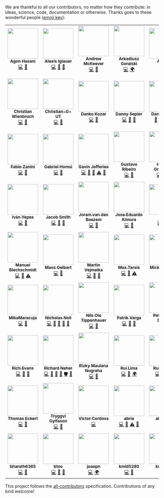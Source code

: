 We are thankful to all our contributors, no matter how they contribute: in ideas, science, code, documentation or
otherwise. Thanks goes to these wonderful people ([emoji key](https://allcontributors.org/docs/en/emoji-key)):

<!-- ALL-CONTRIBUTORS-LIST:START - Do not remove or modify this section -->
<!-- prettier-ignore-start -->
<!-- markdownlint-disable -->
<table>
  <tr>
    <td align="center"><a href="https://github.com/agonhasani"><img src="https://avatars0.githubusercontent.com/u/3299038?v=4" width="100px;" alt=""/><br /><sub><b>Agon Hasani</b></sub></a><br /><a href="https://github.com/neherlab/covid19_scenarios/commits?author=agonhasani" title="Code">💻</a> <a href="#data-agonhasani" title="Data">🔣</a></td>
    <td align="center"><a href="https://github.com/ax42"><img src="https://avatars0.githubusercontent.com/u/1254869?v=4" width="100px;" alt=""/><br /><sub><b>Alexis Iglauer</b></sub></a><br /><a href="https://github.com/neherlab/covid19_scenarios/commits?author=ax42" title="Code">💻</a> <a href="#data-ax42" title="Data">🔣</a> <a href="#maintenance-ax42" title="Maintenance">🚧</a></td>
    <td align="center"><a href="https://github.com/keevcodes"><img src="https://avatars1.githubusercontent.com/u/17259420?v=4" width="100px;" alt=""/><br /><sub><b>Andrew McKeever</b></sub></a><br /><a href="https://github.com/neherlab/covid19_scenarios/commits?author=keevcodes" title="Code">💻</a> <a href="#question-keevcodes" title="Answering Questions">💬</a></td>
    <td align="center"><a href="https://github.com/agoralski"><img src="https://avatars2.githubusercontent.com/u/7045673?v=4" width="100px;" alt=""/><br /><sub><b>Arkadiusz Goralski</b></sub></a><br /><a href="https://github.com/neherlab/covid19_scenarios/commits?author=agoralski" title="Code">💻</a> <a href="#translation-agoralski" title="Translation">🌍</a></td>
    <td align="center"><a href="https://medium.com/@adostes"><img src="https://avatars1.githubusercontent.com/u/7407917?v=4" width="100px;" alt=""/><br /><sub><b>Arnaud</b></sub></a><br /><a href="https://github.com/neherlab/covid19_scenarios/commits?author=arnaudNYC" title="Code">💻</a> <a href="https://github.com/neherlab/covid19_scenarios/pulls?q=is%3Apr+reviewed-by%3AarnaudNYC" title="Reviewed Pull Requests">👀</a></td>
    <td align="center"><a href="https://www.ashwingokhale.me"><img src="https://avatars0.githubusercontent.com/u/21692499?v=4" width="100px;" alt=""/><br /><sub><b>Ashwin Gokhale</b></sub></a><br /><a href="https://github.com/neherlab/covid19_scenarios/commits?author=ashwinGokhale" title="Code">💻</a></td>
    <td align="center"><a href="https://github.com/brunorzn"><img src="https://avatars1.githubusercontent.com/u/18266054?v=4" width="100px;" alt=""/><br /><sub><b>Bruno RZN</b></sub></a><br /><a href="https://github.com/neherlab/covid19_scenarios/commits?author=brunorzn" title="Code">💻</a> <a href="#question-brunorzn" title="Answering Questions">💬</a> <a href="https://github.com/neherlab/covid19_scenarios/pulls?q=is%3Apr+reviewed-by%3Abrunorzn" title="Reviewed Pull Requests">👀</a></td>
  </tr>
  <tr>
    <td align="center"><a href="https://github.com/chriswien"><img src="https://avatars2.githubusercontent.com/u/51226915?v=4" width="100px;" alt=""/><br /><sub><b>Christian Wienbruch</b></sub></a><br /><a href="https://github.com/neherlab/covid19_scenarios/commits?author=chriswien" title="Code">💻</a> <a href="#data-chriswien" title="Data">🔣</a></td>
    <td align="center"><a href="https://github.com/Christian-G-UT"><img src="https://avatars3.githubusercontent.com/u/62850722?v=4" width="100px;" alt=""/><br /><sub><b>Christian-G-UT</b></sub></a><br /><a href="https://github.com/neherlab/covid19_scenarios/commits?author=Christian-G-UT" title="Code">💻</a> <a href="#data-Christian-G-UT" title="Data">🔣</a></td>
    <td align="center"><a href="http://dankokozar.com"><img src="https://avatars0.githubusercontent.com/u/1078403?v=4" width="100px;" alt=""/><br /><sub><b>Danko Kozar</b></sub></a><br /><a href="https://github.com/neherlab/covid19_scenarios/commits?author=dkozar" title="Code">💻</a> <a href="#design-dkozar" title="Design">🎨</a></td>
    <td align="center"><a href="http://dsepler.com"><img src="https://avatars1.githubusercontent.com/u/3710083?v=4" width="100px;" alt=""/><br /><sub><b>Danny Sepler</b></sub></a><br /><a href="https://github.com/neherlab/covid19_scenarios/commits?author=dannysepler" title="Code">💻</a> <a href="#question-dannysepler" title="Answering Questions">💬</a> <a href="https://github.com/neherlab/covid19_scenarios/pulls?q=is%3Apr+reviewed-by%3Adannysepler" title="Reviewed Pull Requests">👀</a></td>
    <td align="center"><a href="https://github.com/kant"><img src="https://avatars1.githubusercontent.com/u/32717?v=4" width="100px;" alt=""/><br /><sub><b>Darío Hereñú</b></sub></a><br /><a href="https://github.com/neherlab/covid19_scenarios/commits?author=kant" title="Documentation">📖</a> <a href="#translation-kant" title="Translation">🌍</a> <a href="https://github.com/neherlab/covid19_scenarios/commits?author=kant" title="Code">💻</a> <a href="#data-kant" title="Data">🔣</a></td>
    <td align="center"><a href="https://github.com/guandiyiyi"><img src="https://avatars1.githubusercontent.com/u/10755641?v=4" width="100px;" alt=""/><br /><sub><b>Di Guan</b></sub></a><br /><a href="https://github.com/neherlab/covid19_scenarios/commits?author=guandiyiyi" title="Code">💻</a></td>
    <td align="center"><a href="https://emmanuel16cr.web.app"><img src="https://avatars3.githubusercontent.com/u/5572221?v=4" width="100px;" alt=""/><br /><sub><b>Emmanuel Murillo Sánchez</b></sub></a><br /><a href="https://github.com/neherlab/covid19_scenarios/commits?author=emmurillo" title="Code">💻</a> <a href="#question-emmurillo" title="Answering Questions">💬</a> <a href="#translation-emmurillo" title="Translation">🌍</a></td>
  </tr>
  <tr>
    <td align="center"><a href="http://fabilab.org"><img src="https://avatars2.githubusercontent.com/u/1200640?v=4" width="100px;" alt=""/><br /><sub><b>Fabio Zanini</b></sub></a><br /><a href="https://github.com/neherlab/covid19_scenarios/commits?author=iosonofabio" title="Code">💻</a> <a href="#data-iosonofabio" title="Data">🔣</a></td>
    <td align="center"><a href="http://linkedin.com/in/gabrielhomsi"><img src="https://avatars2.githubusercontent.com/u/9436096?v=4" width="100px;" alt=""/><br /><sub><b>Gabriel Homsi</b></sub></a><br /><a href="https://github.com/neherlab/covid19_scenarios/commits?author=gabrielhomsi" title="Code">💻</a> <a href="#data-gabrielhomsi" title="Data">🔣</a></td>
    <td align="center"><a href="https://github.com/gj262"><img src="https://avatars0.githubusercontent.com/u/6854428?v=4" width="100px;" alt=""/><br /><sub><b>Gavin Jefferies</b></sub></a><br /><a href="https://github.com/neherlab/covid19_scenarios/commits?author=gj262" title="Code">💻</a> <a href="https://github.com/neherlab/covid19_scenarios/commits?author=gj262" title="Documentation">📖</a> <a href="#data-gj262" title="Data">🔣</a> <a href="https://github.com/neherlab/covid19_scenarios/commits?author=gj262" title="Tests">⚠️</a> <a href="https://github.com/neherlab/covid19_scenarios/pulls?q=is%3Apr+reviewed-by%3Agj262" title="Reviewed Pull Requests">👀</a></td>
    <td align="center"><a href="https://medium.com/@gstvribs"><img src="https://avatars1.githubusercontent.com/u/7907966?v=4" width="100px;" alt=""/><br /><sub><b>Gustavo Ribeiro</b></sub></a><br /><a href="https://github.com/neherlab/covid19_scenarios/commits?author=gstvribs" title="Code">💻</a> <a href="#data-gstvribs" title="Data">🔣</a></td>
    <td align="center"><a href="https://github.com/hannesgr"><img src="https://avatars2.githubusercontent.com/u/18686736?v=4" width="100px;" alt=""/><br /><sub><b>Hannes Granström</b></sub></a><br /><a href="https://github.com/neherlab/covid19_scenarios/commits?author=hannesgr" title="Code">💻</a> <a href="#question-hannesgr" title="Answering Questions">💬</a> <a href="#translation-hannesgr" title="Translation">🌍</a></td>
    <td align="center"><a href="https://github.com/kibertoad"><img src="https://avatars3.githubusercontent.com/u/1847934?v=4" width="100px;" alt=""/><br /><sub><b>Igor Savin</b></sub></a><br /><a href="https://github.com/neherlab/covid19_scenarios/commits?author=kibertoad" title="Code">💻</a> <a href="#question-kibertoad" title="Answering Questions">💬</a> <a href="https://github.com/neherlab/covid19_scenarios/pulls?q=is%3Apr+reviewed-by%3Akibertoad" title="Reviewed Pull Requests">👀</a></td>
    <td align="center"><a href="https://github.com/ivan-aksamentov"><img src="https://avatars0.githubusercontent.com/u/9403403?v=4" width="100px;" alt=""/><br /><sub><b>Ivan Aksamentov</b></sub></a><br /><a href="https://github.com/neherlab/covid19_scenarios/commits?author=ivan-aksamentov" title="Code">💻</a> <a href="https://github.com/neherlab/covid19_scenarios/commits?author=ivan-aksamentov" title="Documentation">📖</a> <a href="#infra-ivan-aksamentov" title="Infrastructure (Hosting, Build-Tools, etc)">🚇</a> <a href="#maintenance-ivan-aksamentov" title="Maintenance">🚧</a> <a href="#question-ivan-aksamentov" title="Answering Questions">💬</a> <a href="https://github.com/neherlab/covid19_scenarios/pulls?q=is%3Apr+reviewed-by%3Aivan-aksamentov" title="Reviewed Pull Requests">👀</a></td>
  </tr>
  <tr>
    <td align="center"><a href="https://github.com/ivnnv"><img src="https://avatars0.githubusercontent.com/u/23552631?v=4" width="100px;" alt=""/><br /><sub><b>Iván Yepes</b></sub></a><br /><a href="https://github.com/neherlab/covid19_scenarios/commits?author=ivnnv" title="Code">💻</a> <a href="#question-ivnnv" title="Answering Questions">💬</a></td>
    <td align="center"><a href="https://jacobsmith.me"><img src="https://avatars3.githubusercontent.com/u/18077531?v=4" width="100px;" alt=""/><br /><sub><b>Jacob Smith</b></sub></a><br /><a href="https://github.com/neherlab/covid19_scenarios/commits?author=jsmith" title="Code">💻</a> <a href="#question-jsmith" title="Answering Questions">💬</a> <a href="https://github.com/neherlab/covid19_scenarios/pulls?q=is%3Apr+reviewed-by%3Ajsmith" title="Reviewed Pull Requests">👀</a></td>
    <td align="center"><a href="http://joram.vandenboezem.nl"><img src="https://avatars3.githubusercontent.com/u/205834?v=4" width="100px;" alt=""/><br /><sub><b>Joram van den Boezem</b></sub></a><br /><a href="https://github.com/neherlab/covid19_scenarios/commits?author=hongaar" title="Code">💻</a> <a href="#data-hongaar" title="Data">🔣</a></td>
    <td align="center"><a href="https://github.com/kimuraz"><img src="https://avatars3.githubusercontent.com/u/9062864?v=4" width="100px;" alt=""/><br /><sub><b>Jose Eduardo Kimura</b></sub></a><br /><a href="https://github.com/neherlab/covid19_scenarios/commits?author=kimuraz" title="Code">💻</a> <a href="#design-kimuraz" title="Design">🎨</a></td>
    <td align="center"><a href="https://github.com/Joluma"><img src="https://avatars0.githubusercontent.com/u/6505742?v=4" width="100px;" alt=""/><br /><sub><b>Joël</b></sub></a><br /><a href="https://github.com/neherlab/covid19_scenarios/commits?author=Joluma" title="Code">💻</a> <a href="#question-Joluma" title="Answering Questions">💬</a> <a href="#maintenance-Joluma" title="Maintenance">🚧</a></td>
    <td align="center"><a href="https://github.com/kbobrowski"><img src="https://avatars0.githubusercontent.com/u/28542783?v=4" width="100px;" alt=""/><br /><sub><b>Kamil Bobrowski</b></sub></a><br /><a href="https://github.com/neherlab/covid19_scenarios/commits?author=kbobrowski" title="Code">💻</a> <a href="https://github.com/neherlab/covid19_scenarios/commits?author=kbobrowski" title="Tests">⚠️</a> <a href="#maintenance-kbobrowski" title="Maintenance">🚧</a></td>
    <td align="center"><a href="https://github.com/kupadchoco"><img src="https://avatars1.githubusercontent.com/u/51234684?v=4" width="100px;" alt=""/><br /><sub><b>Kartik</b></sub></a><br /><a href="https://github.com/neherlab/covid19_scenarios/commits?author=kupadchoco" title="Code">💻</a> <a href="#data-kupadchoco" title="Data">🔣</a></td>
  </tr>
  <tr>
    <td align="center"><a href="http://www.manuel-blechschmidt.de"><img src="https://avatars3.githubusercontent.com/u/457641?v=4" width="100px;" alt=""/><br /><sub><b>Manuel Blechschmidt</b></sub></a><br /><a href="https://github.com/neherlab/covid19_scenarios/commits?author=ManuelB" title="Code">💻</a> <a href="#question-ManuelB" title="Answering Questions">💬</a> <a href="https://github.com/neherlab/covid19_scenarios/commits?author=ManuelB" title="Tests">⚠️</a></td>
    <td align="center"><a href="https://github.com/MaozGelbart"><img src="https://avatars0.githubusercontent.com/u/13831112?v=4" width="100px;" alt=""/><br /><sub><b>Maoz Gelbart</b></sub></a><br /><a href="https://github.com/neherlab/covid19_scenarios/commits?author=MaozGelbart" title="Code">💻</a> <a href="#data-MaozGelbart" title="Data">🔣</a></td>
    <td align="center"><a href="https://github.com/vejmelkam"><img src="https://avatars0.githubusercontent.com/u/1494839?v=4" width="100px;" alt=""/><br /><sub><b>Martin Vejmelka</b></sub></a><br /><a href="https://github.com/neherlab/covid19_scenarios/commits?author=vejmelkam" title="Code">💻</a> <a href="#question-vejmelkam" title="Answering Questions">💬</a> <a href="#data-vejmelkam" title="Data">🔣</a></td>
    <td align="center"><a href="https://github.com/maktarsis"><img src="https://avatars1.githubusercontent.com/u/21989873?v=4" width="100px;" alt=""/><br /><sub><b>Max Tarsis</b></sub></a><br /><a href="https://github.com/neherlab/covid19_scenarios/commits?author=maktarsis" title="Code">💻</a> <a href="#question-maktarsis" title="Answering Questions">💬</a> <a href="https://github.com/neherlab/covid19_scenarios/commits?author=maktarsis" title="Tests">⚠️</a></td>
    <td align="center"><a href="https://github.com/mickeypearce"><img src="https://avatars2.githubusercontent.com/u/1925433?v=4" width="100px;" alt=""/><br /><sub><b>Mickey Pearce</b></sub></a><br /><a href="https://github.com/neherlab/covid19_scenarios/commits?author=mickeypearce" title="Code">💻</a> <a href="#maintenance-mickeypearce" title="Maintenance">🚧</a></td>
    <td align="center"><a href="http://miguel.tech"><img src="https://avatars3.githubusercontent.com/u/5948929?v=4" width="100px;" alt=""/><br /><sub><b>Miguel Serrano</b></sub></a><br /><a href="https://github.com/neherlab/covid19_scenarios/commits?author=mserranom" title="Code">💻</a> <a href="#question-mserranom" title="Answering Questions">💬</a> <a href="https://github.com/neherlab/covid19_scenarios/commits?author=mserranom" title="Documentation">📖</a> <a href="#maintenance-mserranom" title="Maintenance">🚧</a></td>
    <td align="center"><a href="https://mikalaaksonen.netlify.com/"><img src="https://avatars0.githubusercontent.com/u/48655257?v=4" width="100px;" alt=""/><br /><sub><b>Mika Laaksonen</b></sub></a><br /><a href="https://github.com/neherlab/covid19_scenarios/commits?author=miksa1987" title="Code">💻</a> <a href="#design-miksa1987" title="Design">🎨</a></td>
  </tr>
  <tr>
    <td align="center"><a href="https://github.com/MikaMaracuja"><img src="https://avatars3.githubusercontent.com/u/15981220?v=4" width="100px;" alt=""/><br /><sub><b>MikaMaracuja</b></sub></a><br /><a href="https://github.com/neherlab/covid19_scenarios/commits?author=MikaMaracuja" title="Code">💻</a> <a href="#data-MikaMaracuja" title="Data">🔣</a></td>
    <td align="center"><a href="https://github.com/nnoll"><img src="https://avatars3.githubusercontent.com/u/29447707?v=4" width="100px;" alt=""/><br /><sub><b>Nicholas Noll</b></sub></a><br /><a href="https://github.com/neherlab/covid19_scenarios/commits?author=nnoll" title="Code">💻</a> <a href="https://github.com/neherlab/covid19_scenarios/commits?author=nnoll" title="Documentation">📖</a> <a href="#data-nnoll" title="Data">🔣</a> <a href="#maintenance-nnoll" title="Maintenance">🚧</a> <a href="https://github.com/neherlab/covid19_scenarios/pulls?q=is%3Apr+reviewed-by%3Annoll" title="Reviewed Pull Requests">👀</a></td>
    <td align="center"><a href="https://tippenhauer.de"><img src="https://avatars1.githubusercontent.com/u/6284775?v=4" width="100px;" alt=""/><br /><sub><b>Nils Ole Tippenhauer</b></sub></a><br /><a href="https://github.com/neherlab/covid19_scenarios/commits?author=noleti" title="Code">💻</a> <a href="#data-noleti" title="Data">🔣</a></td>
    <td align="center"><a href="http://patrikvarga.blogspot.com"><img src="https://avatars0.githubusercontent.com/u/2910243?v=4" width="100px;" alt=""/><br /><sub><b>Patrik Varga</b></sub></a><br /><a href="https://github.com/neherlab/covid19_scenarios/commits?author=patrikvarga" title="Code">💻</a> <a href="#maintenance-patrikvarga" title="Maintenance">🚧</a> <a href="#question-patrikvarga" title="Answering Questions">💬</a></td>
    <td align="center"><a href="http://www.bacondarwin.com"><img src="https://avatars0.githubusercontent.com/u/15655?v=4" width="100px;" alt=""/><br /><sub><b>Pete Bacon Darwin</b></sub></a><br /><a href="https://github.com/neherlab/covid19_scenarios/commits?author=petebacondarwin" title="Code">💻</a> <a href="#question-petebacondarwin" title="Answering Questions">💬</a></td>
    <td align="center"><a href="https://github.com/rsharvill"><img src="https://avatars1.githubusercontent.com/u/26191606?v=4" width="100px;" alt=""/><br /><sub><b>Rachel Harvill</b></sub></a><br /><a href="https://github.com/neherlab/covid19_scenarios/commits?author=rsharvill" title="Code">💻</a> <a href="#question-rsharvill" title="Answering Questions">💬</a> <a href="https://github.com/neherlab/covid19_scenarios/commits?author=rsharvill" title="Documentation">📖</a></td>
    <td align="center"><a href="https://github.com/rebmullin"><img src="https://avatars2.githubusercontent.com/u/1986001?v=4" width="100px;" alt=""/><br /><sub><b>Rebecca Mullin</b></sub></a><br /><a href="https://github.com/neherlab/covid19_scenarios/commits?author=rebmullin" title="Code">💻</a> <a href="#question-rebmullin" title="Answering Questions">💬</a></td>
  </tr>
  <tr>
    <td align="center"><a href="https://www.linkedin.com/in/rcbevans"><img src="https://avatars0.githubusercontent.com/u/2041260?v=4" width="100px;" alt=""/><br /><sub><b>Rich Evans</b></sub></a><br /><a href="https://github.com/neherlab/covid19_scenarios/commits?author=rcbevans" title="Code">💻</a> <a href="https://github.com/neherlab/covid19_scenarios/commits?author=rcbevans" title="Documentation">📖</a> <a href="#data-rcbevans" title="Data">🔣</a></td>
    <td align="center"><a href="http://neherlab.org"><img src="https://avatars3.githubusercontent.com/u/8379168?v=4" width="100px;" alt=""/><br /><sub><b>Richard Neher</b></sub></a><br /><a href="https://github.com/neherlab/covid19_scenarios/commits?author=rneher" title="Code">💻</a> <a href="https://github.com/neherlab/covid19_scenarios/commits?author=rneher" title="Documentation">📖</a> <a href="#data-rneher" title="Data">🔣</a> <a href="#maintenance-rneher" title="Maintenance">🚧</a> <a href="#security-rneher" title="Security">🛡️</a> <a href="https://github.com/neherlab/covid19_scenarios/pulls?q=is%3Apr+reviewed-by%3Arneher" title="Reviewed Pull Requests">👀</a></td>
    <td align="center"><a href="https://github.com/lucernae"><img src="https://avatars2.githubusercontent.com/u/831865?v=4" width="100px;" alt=""/><br /><sub><b>Rizky Maulana Nugraha</b></sub></a><br /><a href="https://github.com/neherlab/covid19_scenarios/commits?author=lucernae" title="Code">💻</a> <a href="#maintenance-lucernae" title="Maintenance">🚧</a></td>
    <td align="center"><a href="https://github.com/rapzo"><img src="https://avatars2.githubusercontent.com/u/147788?v=4" width="100px;" alt=""/><br /><sub><b>Rui Lima</b></sub></a><br /><a href="https://github.com/neherlab/covid19_scenarios/commits?author=rapzo" title="Code">💻</a> <a href="#question-rapzo" title="Answering Questions">💬</a> <a href="#translation-rapzo" title="Translation">🌍</a></td>
    <td align="center"><a href="https://ruisaraiva.com"><img src="https://avatars2.githubusercontent.com/u/7356098?v=4" width="100px;" alt=""/><br /><sub><b>Rui Saraiva</b></sub></a><br /><a href="https://github.com/neherlab/covid19_scenarios/commits?author=ruisaraiva19" title="Code">💻</a> <a href="https://github.com/neherlab/covid19_scenarios/commits?author=ruisaraiva19" title="Documentation">📖</a> <a href="#question-ruisaraiva19" title="Answering Questions">💬</a> <a href="#maintenance-ruisaraiva19" title="Maintenance">🚧</a></td>
    <td align="center"><a href="https://www.xima.de"><img src="https://avatars1.githubusercontent.com/u/7585164?v=4" width="100px;" alt=""/><br /><sub><b>Sebastian Gierth</b></sub></a><br /><a href="https://github.com/neherlab/covid19_scenarios/commits?author=FireLizard" title="Code">💻</a> <a href="#question-FireLizard" title="Answering Questions">💬</a> <a href="https://github.com/neherlab/covid19_scenarios/pulls?q=is%3Apr+reviewed-by%3AFireLizard" title="Reviewed Pull Requests">👀</a> <a href="#translation-FireLizard" title="Translation">🌍</a></td>
    <td align="center"><a href="https://github.com/TeepaBlue"><img src="https://avatars1.githubusercontent.com/u/42367122?v=4" width="100px;" alt=""/><br /><sub><b>TeepaBlue</b></sub></a><br /><a href="https://github.com/neherlab/covid19_scenarios/commits?author=TeepaBlue" title="Code">💻</a></td>
  </tr>
  <tr>
    <td align="center"><a href="https://thomaseckert.dev"><img src="https://avatars3.githubusercontent.com/u/29112081?v=4" width="100px;" alt=""/><br /><sub><b>Thomas Eckert</b></sub></a><br /><a href="https://github.com/neherlab/covid19_scenarios/commits?author=t-eckert" title="Code">💻</a> <a href="https://github.com/neherlab/covid19_scenarios/commits?author=t-eckert" title="Documentation">📖</a></td>
    <td align="center"><a href="https://github.com/tryggvigy"><img src="https://avatars2.githubusercontent.com/u/2373958?v=4" width="100px;" alt=""/><br /><sub><b>Tryggvi Gylfason</b></sub></a><br /><a href="https://github.com/neherlab/covid19_scenarios/commits?author=tryggvigy" title="Code">💻</a> <a href="#design-tryggvigy" title="Design">🎨</a></td>
    <td align="center"><a href="https://github.com/victor-cordova"><img src="https://avatars0.githubusercontent.com/u/18427801?v=4" width="100px;" alt=""/><br /><sub><b>Victor Cordova</b></sub></a><br /><a href="https://github.com/neherlab/covid19_scenarios/commits?author=victor-cordova" title="Code">💻</a></td>
    <td align="center"><a href="https://github.com/abrie"><img src="https://avatars3.githubusercontent.com/u/1462268?v=4" width="100px;" alt=""/><br /><sub><b>abrie</b></sub></a><br /><a href="https://github.com/neherlab/covid19_scenarios/commits?author=abrie" title="Code">💻</a> <a href="https://github.com/neherlab/covid19_scenarios/commits?author=abrie" title="Documentation">📖</a> <a href="https://github.com/neherlab/covid19_scenarios/commits?author=abrie" title="Tests">⚠️</a> <a href="https://github.com/neherlab/covid19_scenarios/pulls?q=is%3Apr+reviewed-by%3Aabrie" title="Reviewed Pull Requests">👀</a></td>
    <td align="center"><a href="https://github.com/alebrand"><img src="https://avatars2.githubusercontent.com/u/16303460?v=4" width="100px;" alt=""/><br /><sub><b>alebrand</b></sub></a><br /><a href="https://github.com/neherlab/covid19_scenarios/commits?author=alebrand" title="Code">💻</a> <a href="#data-alebrand" title="Data">🔣</a></td>
    <td align="center"><a href="https://github.com/arieltonglet"><img src="https://avatars0.githubusercontent.com/u/13951624?v=4" width="100px;" alt=""/><br /><sub><b>arieltonglet</b></sub></a><br /><a href="https://github.com/neherlab/covid19_scenarios/commits?author=arieltonglet" title="Code">💻</a> <a href="#design-arieltonglet" title="Design">🎨</a></td>
    <td align="center"><a href="https://github.com/aschelch"><img src="https://avatars3.githubusercontent.com/u/2005559?v=4" width="100px;" alt=""/><br /><sub><b>aschelch</b></sub></a><br /><a href="https://github.com/neherlab/covid19_scenarios/commits?author=aschelch" title="Code">💻</a> <a href="#question-aschelch" title="Answering Questions">💬</a> <a href="#translation-aschelch" title="Translation">🌍</a></td>
  </tr>
  <tr>
    <td align="center"><a href="https://github.com/bharath6365"><img src="https://avatars3.githubusercontent.com/u/12910216?v=4" width="100px;" alt=""/><br /><sub><b>bharath6365</b></sub></a><br /><a href="https://github.com/neherlab/covid19_scenarios/commits?author=bharath6365" title="Code">💻</a> <a href="#question-bharath6365" title="Answering Questions">💬</a></td>
    <td align="center"><a href="https://github.com/btoo"><img src="https://avatars3.githubusercontent.com/u/8883465?v=4" width="100px;" alt=""/><br /><sub><b>btoo</b></sub></a><br /><a href="https://github.com/neherlab/covid19_scenarios/commits?author=btoo" title="Code">💻</a> <a href="https://github.com/neherlab/covid19_scenarios/commits?author=btoo" title="Documentation">📖</a> <a href="#maintenance-btoo" title="Maintenance">🚧</a></td>
    <td align="center"><a href="http://joaopn.github.io"><img src="https://avatars1.githubusercontent.com/u/6084685?v=4" width="100px;" alt=""/><br /><sub><b>joaopn</b></sub></a><br /><a href="https://github.com/neherlab/covid19_scenarios/commits?author=joaopn" title="Code">💻</a> <a href="#translation-joaopn" title="Translation">🌍</a></td>
    <td align="center"><a href="https://www.linkedin.com/in/kyle-middleton-b9a258165/"><img src="https://avatars2.githubusercontent.com/u/35879775?v=4" width="100px;" alt=""/><br /><sub><b>kmid5280</b></sub></a><br /><a href="https://github.com/neherlab/covid19_scenarios/commits?author=kmid5280" title="Code">💻</a> <a href="#design-kmid5280" title="Design">🎨</a></td>
    <td align="center"><a href="https://github.com/kupad95"><img src="https://avatars1.githubusercontent.com/u/34950511?v=4" width="100px;" alt=""/><br /><sub><b>kupad95</b></sub></a><br /><a href="https://github.com/neherlab/covid19_scenarios/commits?author=kupad95" title="Code">💻</a> <a href="#data-kupad95" title="Data">🔣</a></td>
    <td align="center"><a href="https://stocksinplay.com"><img src="https://avatars0.githubusercontent.com/u/2551341?v=4" width="100px;" alt=""/><br /><sub><b>nono</b></sub></a><br /><a href="https://github.com/neherlab/covid19_scenarios/commits?author=nonotest" title="Code">💻</a> <a href="#question-nonotest" title="Answering Questions">💬</a> <a href="#translation-nonotest" title="Translation">🌍</a></td>
    <td align="center"><a href="https://github.com/thoo1"><img src="https://avatars2.githubusercontent.com/u/55852795?v=4" width="100px;" alt=""/><br /><sub><b>thoo1</b></sub></a><br /><a href="https://github.com/neherlab/covid19_scenarios/commits?author=thoo1" title="Code">💻</a> <a href="#design-thoo1" title="Design">🎨</a></td>
  </tr>
</table>

<!-- markdownlint-enable -->
<!-- prettier-ignore-end -->
<!-- ALL-CONTRIBUTORS-LIST:END -->

This project follows the [all-contributors](https://github.com/all-contributors/all-contributors) specification.
Contributions of any kind welcome!
